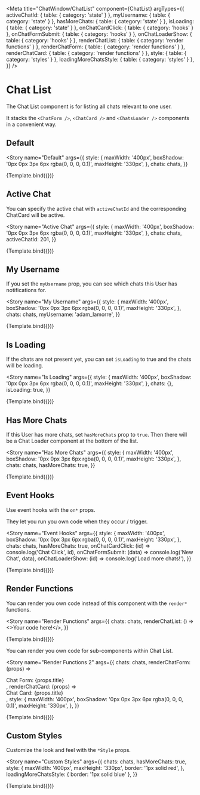 

<Meta
  title="ChatWindow/ChatList"
  component={ChatList}
  argTypes={{
    activeChatId: { table: { category: 'state' } },
    myUsername: { table: { category: 'state' } },
    hasMoreChats: { table: { category: 'state' } },
    isLoading: { table: { category: 'state' } },
    onChatCardClick: { table: { category: 'hooks' } },
    onChatFormSubmit: { table: { category: 'hooks' } },
    onChatLoaderShow: { table: { category: 'hooks' } },
    renderChatList: { table: { category: 'render functions' } },
    renderChatForm: { table: { category: 'render functions' } },
    renderChatCard: { table: { category: 'render functions' } },
    style: { table: { category: 'styles' } },
    loadingMoreChatsStyle: { table: { category: 'styles' } },
  }}
/>


# Chat List

The Chat List component is for listing all chats relevant to one user.

It stacks the `<ChatForm />`, `<ChatCard />` and `<ChatsLoader />` components in a convenient way.

## Default

<Story
  name="Default"
  args={{
    style: {
      maxWidth: '400px',
      boxShadow: '0px 0px 3px 6px rgba(0, 0, 0, 0.1)',
      maxHeight: '330px',
    },
    chats: chats,
  }}
>
  {Template.bind({})}
</Story>

<ArgsTable story="Default" />

## Active Chat

You can specify the active chat with `activeChatId` and the corresponding ChatCard will be active.

<Story
  name="Active Chat"
  args={{
    style: {
      maxWidth: '400px',
      boxShadow: '0px 0px 3px 6px rgba(0, 0, 0, 0.1)',
      maxHeight: '330px',
    },
    chats: chats,
    activeChatId: 201,
  }}
>
  {Template.bind({})}
</Story>

## My Username

If you set the `myUsername` prop, you can see which chats this User has notifications for.

<Story
  name="My Username"
  args={{
    style: {
      maxWidth: '400px',
      boxShadow: '0px 0px 3px 6px rgba(0, 0, 0, 0.1)',
      maxHeight: '330px',
    },
    chats: chats,
    myUsername: 'adam_lamorre',
  }}
>
  {Template.bind({})}
</Story>

## Is Loading

If the chats are not present yet, you can set `isLoading` to true and the chats will be loading.

<Story
  name="Is Loading"
  args={{
    style: {
      maxWidth: '400px',
      boxShadow: '0px 0px 3px 6px rgba(0, 0, 0, 0.1)',
      maxHeight: '330px',
    },
    chats: {},
    isLoading: true,
  }}
>
  {Template.bind({})}
</Story>

## Has More Chats

If this User has more chats, set `hasMoreChats` prop to `true`. Then there will be a Chat Loader component at the bottom of the list.

<Story
  name="Has More Chats"
  args={{
    style: {
      maxWidth: '400px',
      boxShadow: '0px 0px 3px 6px rgba(0, 0, 0, 0.1)',
      maxHeight: '330px',
    },
    chats: chats,
    hasMoreChats: true,
  }}
>
  {Template.bind({})}
</Story>

## Event Hooks

Use event hooks with the `on*` props.

They let you run you own code when they occur / trigger.

<Story
  name="Event Hooks"
  args={{
    style: {
      maxWidth: '400px',
      boxShadow: '0px 0px 3px 6px rgba(0, 0, 0, 0.1)',
      maxHeight: '330px',
    },
    chats: chats,
    hasMoreChats: true,
    onChatCardClick: (id) => console.log('Chat Click', id),
    onChatFormSubmit: (data) => console.log('New Chat', data),
    onChatLoaderShow: (id) => console.log('Load more chats!'),
  }}
>
  {Template.bind({})}
</Story>

## Render Functions

You can render you own code instead of this component with the `render*` functions.

<Story
  name="Render Functions"
  args={{
    chats: chats,
    renderChatList: () => <>Your code here!</>,
  }}
>
  {Template.bind({})}
</Story>

You can render you own code for sub-components within Chat List.

<Story
  name="Render Functions 2"
  args={{
    chats: chats,
    renderChatForm: (props) => <div>Chat Form: {props.title}</div>,
    renderChatCard: (props) => <div>Chat Card: {props.title}</div>,
    style: {
      maxWidth: '400px',
      boxShadow: '0px 0px 3px 6px rgba(0, 0, 0, 0.1)',
      maxHeight: '330px',
    },
  }}
>
  {Template.bind({})}
</Story>

## Custom Styles

Customize the look and feel with the `*Style` props.

<Story
  name="Custom Styles"
  args={{
    chats: chats,
    hasMoreChats: true,
    style: {
      maxWidth: '400px',
      maxHeight: '330px',
      border: '1px solid red',
    },
    loadingMoreChatsStyle: { border: '1px solid blue' },
  }}
>
  {Template.bind({})}
</Story>
